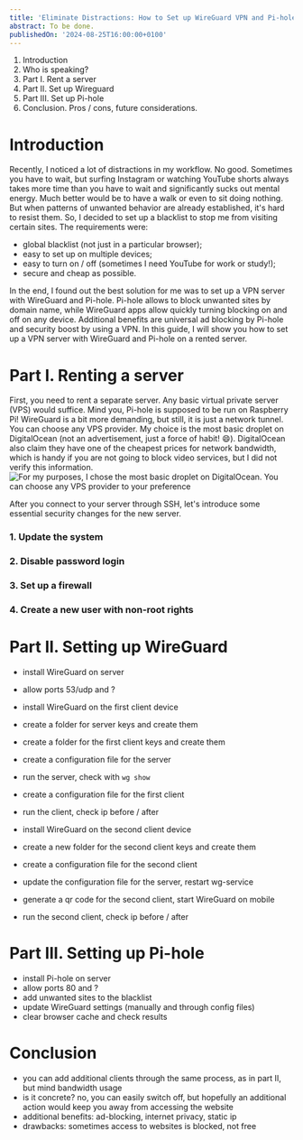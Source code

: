 ```yaml
---
title: 'Eliminate Distractions: How to Set up WireGuard VPN and Pi-hole for a Personal Site Blacklist'
abstract: To be done.
publishedOn: '2024-08-25T16:00:00+0100'
---
```

1. Introduction
2. Who is speaking?
3. Part I. Rent a server
4. Part II. Set up Wireguard
5. Part III. Set up Pi-hole
6. Conclusion. Pros / cons, future considerations.

# Introduction

Recently, I noticed a lot of distractions in my workflow. No good. Sometimes you have to wait, but surfing Instagram or watching YouTube shorts always takes more time than you have to wait and significantly sucks out mental energy. Much better would be to have a walk or even to sit doing nothing. But when patterns of unwanted behavior are already established, it's hard to resist them. So, I decided to set up a blacklist to stop me from visiting certain sites. The requirements were:
- global blacklist (not just in a particular browser);
- easy to set up on multiple devices;
- easy to turn on / off (sometimes I need YouTube for work or study!);
- secure and cheap as possible.

In the end, I found out the best solution for me was to set up a VPN server with WireGuard and Pi-hole. Pi-hole allows to block unwanted sites by domain name, while WireGuard apps allow quickly turning blocking on and off on any device. Additional benefits are universal ad blocking by Pi-hole and security boost by using a VPN. In this guide, I will show you how to set up a VPN server with WireGuard and Pi-hole on a rented server.

<WhoIsAuthor />

# Part I. Renting a server

First, you need to rent a separate server. Any basic virtual private server (VPS) would suffice. Mind you, Pi-hole is supposed to be run on Raspberry Pi! WireGuard is a bit more demanding, but still, it is just a network tunnel. You can choose any VPS provider. My choice is the most basic droplet on DigitalOcean (not an advertisement, just a force of habit! 😄). DigitalOcean also claim they have one of the cheapest prices for network bandwidth, which is handy if you are not going to block video services, but I did not verify this information.
![For my purposes, I chose the most basic droplet on DigitalOcean. You can choose any VPS provider to your preference](/blog/renting-a-basic-droplet.png)

After you connect to your server through SSH, let's introduce some essential security changes for the new server.

### 1. Update the system

### 2. Disable password login

### 3. Set up a firewall

### 4. Create a new user with non-root rights


# Part II. Setting up WireGuard

- install WireGuard on server
- allow ports 53/udp and ?
- install WireGuard on the first client device
- create a folder for server keys and create them
- create a folder for the first client keys and create them
- create a configuration file for the server
- run the server, check with `wg show`
- create a configuration file for the first client
- run the client, check ip before / after

- install WireGuard on the second client device
- create a new folder for the second client keys and create them
- create a configuration file for the second client
- update the configuration file for the server, restart wg-service
- generate a qr code for the second client, start WireGuard on mobile
- run the second client, check ip before / after


# Part III. Setting up Pi-hole

- install Pi-hole on server
- allow ports 80 and ?
- add unwanted sites to the blacklist
- update WireGuard settings (manually and through config files)
- clear browser cache and check results


# Conclusion

- you can add additional clients through the same process, as in part II, but mind bandwidth usage
- is it concrete? no, you can easily switch off, but hopefully an additional action would keep you away from accessing the website
- additional benefits: ad-blocking, internet privacy, static ip
- drawbacks: sometimes access to websites is blocked, not free

<SelfPromo />

